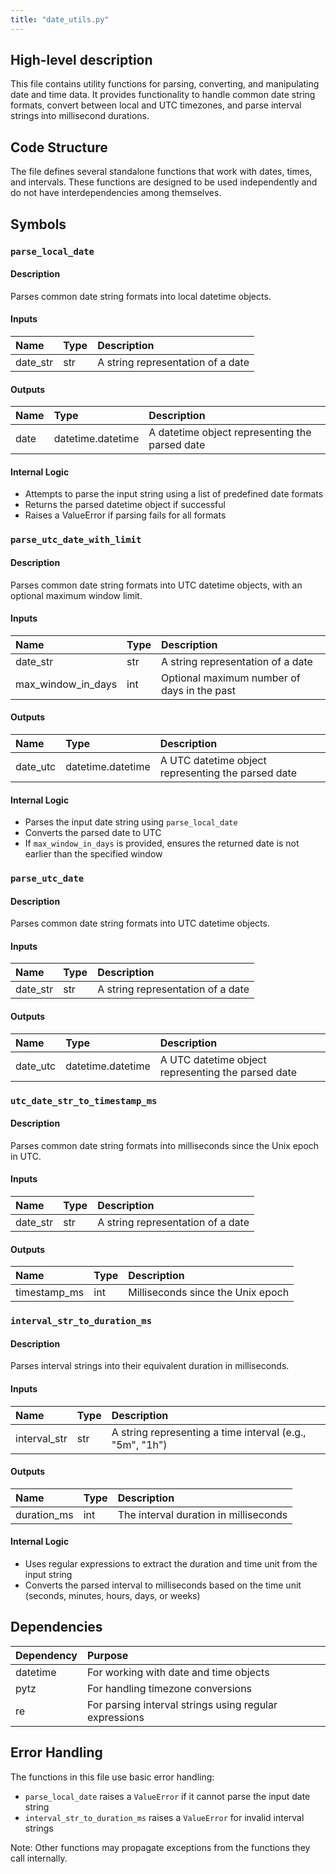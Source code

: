 ```yaml
---
title: "date_utils.py"
---
```


## High-level description
This file contains utility functions for parsing, converting, and manipulating date and time data. It provides functionality to handle common date string formats, convert between local and UTC timezones, and parse interval strings into millisecond durations.

## Code Structure
The file defines several standalone functions that work with dates, times, and intervals. These functions are designed to be used independently and do not have interdependencies among themselves.

## Symbols

### `parse_local_date`
#### Description
Parses common date string formats into local datetime objects.

#### Inputs
| Name | Type | Description |
|:-----|:-----|:------------|
| date_str | str | A string representation of a date |

#### Outputs
| Name | Type | Description |
|:-----|:-----|:------------|
| date | datetime.datetime | A datetime object representing the parsed date |

#### Internal Logic
- Attempts to parse the input string using a list of predefined date formats
- Returns the parsed datetime object if successful
- Raises a ValueError if parsing fails for all formats

### `parse_utc_date_with_limit`
#### Description
Parses common date string formats into UTC datetime objects, with an optional maximum window limit.

#### Inputs
| Name | Type | Description |
|:-----|:-----|:------------|
| date_str | str | A string representation of a date |
| max_window_in_days | int | Optional maximum number of days in the past |

#### Outputs
| Name | Type | Description |
|:-----|:-----|:------------|
| date_utc | datetime.datetime | A UTC datetime object representing the parsed date |

#### Internal Logic
- Parses the input date string using `parse_local_date`
- Converts the parsed date to UTC
- If `max_window_in_days` is provided, ensures the returned date is not earlier than the specified window

### `parse_utc_date`
#### Description
Parses common date string formats into UTC datetime objects.

#### Inputs
| Name | Type | Description |
|:-----|:-----|:------------|
| date_str | str | A string representation of a date |

#### Outputs
| Name | Type | Description |
|:-----|:-----|:------------|
| date_utc | datetime.datetime | A UTC datetime object representing the parsed date |

### `utc_date_str_to_timestamp_ms`
#### Description
Parses common date string formats into milliseconds since the Unix epoch in UTC.

#### Inputs
| Name | Type | Description |
|:-----|:-----|:------------|
| date_str | str | A string representation of a date |

#### Outputs
| Name | Type | Description |
|:-----|:-----|:------------|
| timestamp_ms | int | Milliseconds since the Unix epoch |

### `interval_str_to_duration_ms`
#### Description
Parses interval strings into their equivalent duration in milliseconds.

#### Inputs
| Name | Type | Description |
|:-----|:-----|:------------|
| interval_str | str | A string representing a time interval (e.g., "5m", "1h") |

#### Outputs
| Name | Type | Description |
|:-----|:-----|:------------|
| duration_ms | int | The interval duration in milliseconds |

#### Internal Logic
- Uses regular expressions to extract the duration and time unit from the input string
- Converts the parsed interval to milliseconds based on the time unit (seconds, minutes, hours, days, or weeks)

## Dependencies
| Dependency | Purpose |
|:-----------|:--------|
| datetime | For working with date and time objects |
| pytz | For handling timezone conversions |
| re | For parsing interval strings using regular expressions |

## Error Handling
The functions in this file use basic error handling:
- `parse_local_date` raises a `ValueError` if it cannot parse the input date string
- `interval_str_to_duration_ms` raises a `ValueError` for invalid interval strings

Note: Other functions may propagate exceptions from the functions they call internally.